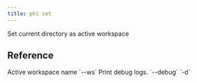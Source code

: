 ```yaml
---
title: phi set
---
```


Set current directory as active workspace

## Reference

<ResponseField name="ws_name" type="bool">
 Active workspace name `--ws`
</ResponseField>
<ResponseField name="print_debug_log" type="bool">
 Print debug logs. `--debug` `-d`
</ResponseField>